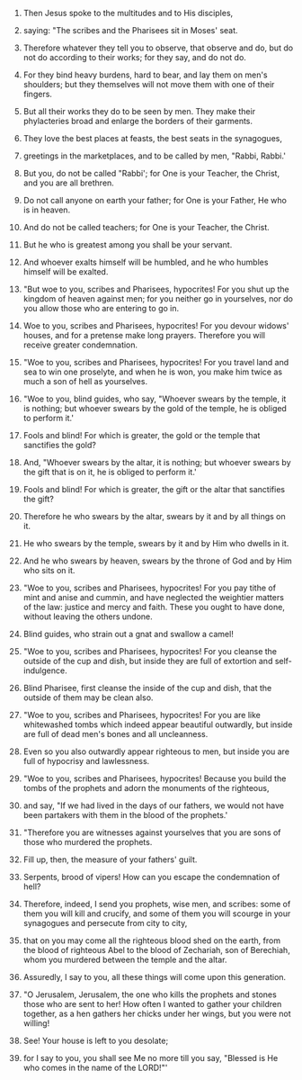 
1. Then Jesus spoke to the multitudes and to His disciples,

2. saying: "The scribes and the Pharisees sit in Moses' seat.

3. Therefore whatever they tell you to observe, that observe and do, but do not do according to their works; for they say, and do not do.

4. For they bind heavy burdens, hard to bear, and lay them on men's shoulders; but they themselves will not move them with one of their fingers.

5. But all their works they do to be seen by men. They make their phylacteries broad and enlarge the borders of their garments.

6. They love the best places at feasts, the best seats in the synagogues,

7. greetings in the marketplaces, and to be called by men, "Rabbi, Rabbi.'

8. But you, do not be called "Rabbi'; for One is your Teacher, the Christ, and you are all brethren.

9. Do not call anyone on earth your father; for One is your Father, He who is in heaven.

10. And do not be called teachers; for One is your Teacher, the Christ.

11. But he who is greatest among you shall be your servant.

12. And whoever exalts himself will be humbled, and he who humbles himself will be exalted.

13. "But woe to you, scribes and Pharisees, hypocrites! For you shut up the kingdom of heaven against men; for you neither go in yourselves, nor do you allow those who are entering to go in.

14. Woe to you, scribes and Pharisees, hypocrites! For you devour widows' houses, and for a pretense make long prayers. Therefore you will receive greater condemnation.

15. "Woe to you, scribes and Pharisees, hypocrites! For you travel land and sea to win one proselyte, and when he is won, you make him twice as much a son of hell as yourselves.

16. "Woe to you, blind guides, who say, "Whoever swears by the temple, it is nothing; but whoever swears by the gold of the temple, he is obliged to perform it.'

17. Fools and blind! For which is greater, the gold or the temple that sanctifies the gold?

18. And, "Whoever swears by the altar, it is nothing; but whoever swears by the gift that is on it, he is obliged to perform it.'

19. Fools and blind! For which is greater, the gift or the altar that sanctifies the gift?

20. Therefore he who swears by the altar, swears by it and by all things on it.

21. He who swears by the temple, swears by it and by Him who dwells in it.

22. And he who swears by heaven, swears by the throne of God and by Him who sits on it.

23. "Woe to you, scribes and Pharisees, hypocrites! For you pay tithe of mint and anise and cummin, and have neglected the weightier matters of the law: justice and mercy and faith. These you ought to have done, without leaving the others undone.

24. Blind guides, who strain out a gnat and swallow a camel!

25. "Woe to you, scribes and Pharisees, hypocrites! For you cleanse the outside of the cup and dish, but inside they are full of extortion and self-indulgence.

26. Blind Pharisee, first cleanse the inside of the cup and dish, that the outside of them may be clean also.

27. "Woe to you, scribes and Pharisees, hypocrites! For you are like whitewashed tombs which indeed appear beautiful outwardly, but inside are full of dead men's bones and all uncleanness.

28. Even so you also outwardly appear righteous to men, but inside you are full of hypocrisy and lawlessness.

29. "Woe to you, scribes and Pharisees, hypocrites! Because you build the tombs of the prophets and adorn the monuments of the righteous,

30. and say, "If we had lived in the days of our fathers, we would not have been partakers with them in the blood of the prophets.'

31. "Therefore you are witnesses against yourselves that you are sons of those who murdered the prophets.

32. Fill up, then, the measure of your fathers' guilt.

33. Serpents, brood of vipers! How can you escape the condemnation of hell?

34. Therefore, indeed, I send you prophets, wise men, and scribes: some of them you will kill and crucify, and some of them you will scourge in your synagogues and persecute from city to city,

35. that on you may come all the righteous blood shed on the earth, from the blood of righteous Abel to the blood of Zechariah, son of Berechiah, whom you murdered between the temple and the altar.

36. Assuredly, I say to you, all these things will come upon this generation.

37. "O Jerusalem, Jerusalem, the one who kills the prophets and stones those who are sent to her! How often I wanted to gather your children together, as a hen gathers her chicks under her wings, but you were not willing!

38. See! Your house is left to you desolate;

39. for I say to you, you shall see Me no more till you say, "Blessed is He who comes in the name of the LORD!"'


